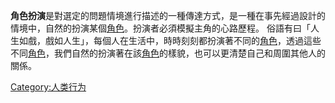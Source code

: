 {{Otheruses|subject=一種心理輔導技巧|other=其他含有角色扮演成份之行為|角色扮演}}
{{Unreferenced |time=2008-03-20T00:47:59+00:00 }}
{{RPG}}

'''角色扮演'''是對選定的問題情境進行描述的一種傳達方式，是一種在事先經過設計的情境中，自然的扮演某個[[角色|角色]]。扮演者必須模擬主角的心路歷程。
俗語有曰「人生如戲，戲如人生」，每個人在生活中，時時刻刻都扮演著不同的[[角色|角色]]，透過這些不同[[角色|角色]]，我們自然的扮演著在該[[角色|角色]]的樣貌，也可以更清楚自己和周圍其他人的關係。

{{Pervasive games}}

[[Category:人类行为|Category:人类行为]]